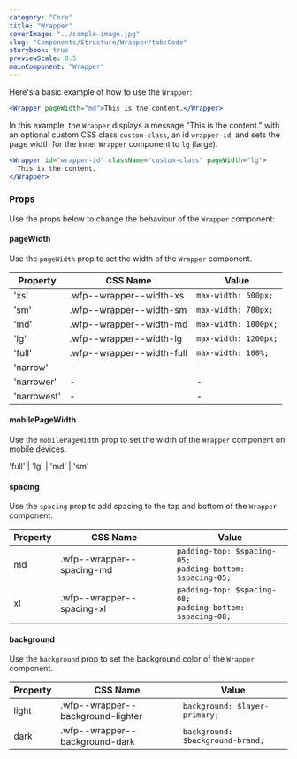 ```yaml
---
category: "Core"
title: "Wrapper"
coverImage: "../sample-image.jpg"
slug: "Components/Structure/Wrapper/tab:Code"
storybook: true
previewScale: 0.5
mainComponent: "Wrapper"
---
```


Here's a basic example of how to use the `Wrapper`:

```jsx
<Wrapper pageWidth="md">This is the content.</Wrapper>
```

In this example, the `Wrapper` displays a message "This is the content." with an optional custom CSS class `custom-class`, an id `wrapper-id`, and sets the page width for the inner `Wrapper` component to `lg` (large).

```jsx
<Wrapper id="wrapper-id" className="custom-class" pageWidth="lg">
  This is the content.
</Wrapper>
```

### Props

Use the props below to change the behaviour of the `Wrapper` component:

#### pageWidth

Use the `pageWidth` prop to set the width of the `Wrapper` component.

| Property    | CSS Name                  | Value                |
| ----------- | ------------------------- | -------------------- |
| 'xs'        | .wfp--wrapper--width-xs   | `max-width: 500px;`  |
| 'sm'        | .wfp--wrapper--width-sm   | `max-width: 700px;`  |
| 'md'        | .wfp--wrapper--width-md   | `max-width: 1000px;` |
| 'lg'        | .wfp--wrapper--width-lg   | `max-width: 1200px;` |
| 'full'      | .wfp--wrapper--width-full | `max-width: 100%;`   |
| 'narrow'    | -                         | -                    |
| 'narrower'  | -                         | -                    |
| 'narrowest' | -                         | -                    |

#### mobilePageWidth

Use the `mobilePageWidth` prop to set the width of the `Wrapper` component on mobile devices.

'full' | 'lg' | 'md' | 'sm'

#### spacing

Use the `spacing` prop to add spacing to the top and bottom of the `Wrapper` component.

| Property | CSS Name                  | Value                                                            |
| -------- | ------------------------- | ---------------------------------------------------------------- |
| md       | .wfp--wrapper--spacing-md | `padding-top: $spacing-05;` <br/> `padding-bottom: $spacing-05;` |
| xl       | .wfp--wrapper--spacing-xl | `padding-top: $spacing-08;` <br/> `padding-bottom: $spacing-08;` |

#### background

Use the `background` prop to set the background color of the `Wrapper` component.

| Property | CSS Name                          | Value                            |
| -------- | --------------------------------- | -------------------------------- |
| light    | .wfp--wrapper--background-lighter | `background: $layer-primary;`    |
| dark     | .wfp--wrapper--background-dark    | `background: $background-brand;` |

